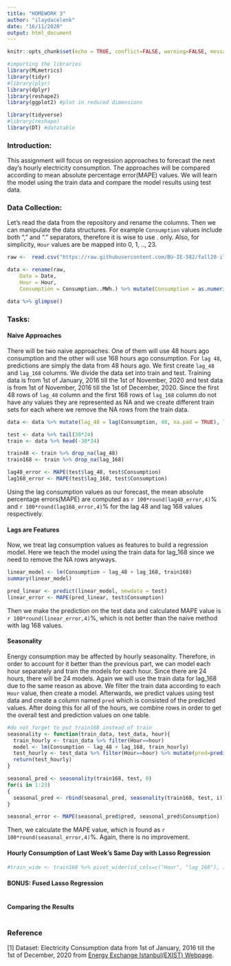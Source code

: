 ```yaml
---
title: "HOMEWORK 3"
author: "ilaydacelenk"
date: "16/11/2020"
output: html_document
---
```



```r
knitr::opts_chunk$set(echo = TRUE, conflict=FALSE, warning=FALSE, message=FALSE, error = FALSE, comment = FALSE)
```

```r
#importing the libraries
library(MLmetrics)
library(tidyr)
#library(plyr)
library(dplyr)
library(reshape2)
library(ggplot2) #plot in reduced dimensions

library(tidyverse)
#library(reshape) 
library(DT) #datatable
```

### Introduction:

This assignment will focus on regression approaches to forecast the next day's hourly electricity consumption. The approaches will be compared according to mean absolute percentage error(MAPE) values. We will learn the model using the train data and compare the model results using test data. 

### Data Collection:

Let's read the data from the repository and rename the columns. Then we can manipulate the data structures. For example `Consumption` values include both "," and "." separators, therefore it is wise to use . only. Also, for simplicity, `Hour` values are be mapped into 0, 1, .., 23.

```r
raw <-  read.csv("https://raw.githubusercontent.com/BU-IE-582/fall20-ilaydacelenk/master/files/hw3_data.csv")

data <- rename(raw,
    Date = Date,
    Hour = Hour,
    Consumption = Consumption..MWh.) %>% mutate(Consumption = as.numeric(sub(",", "", Consumption, fixed = TRUE))) %>% mutate(Hour = as.character(as.numeric(factor(Hour))-1))

data %>% glimpse()
```

### Tasks:

#### Naive Approaches

There will be two naive approaches. One of them will use 48 hours ago consumption and the other will use 168 hours ago consumption. For `lag 48`, predictions are simply the data from 48 hours ago. We first create `lag_48` and `lag_168` columns. We divide the data set into train and test. Training data is from 1st of January, 2016 till the 1st of November, 2020 and test data is from 1st of November, 2016 till the 1st of December, 2020. Since the first 48 rows of `lag_48` column and the first 168 rows of `lag_168` column do not have any values they are represented as NA and we create different train sets for each where we remove the NA rows from the train data. 

```r
data <- data %>% mutate(lag_48 = lag(Consumption, 48, na.pad = TRUE), lag_168 = lag(Consumption, 168, na.pad = TRUE))

test <- data %>% tail(30*24)
train <- data %>% head(-30*24)

train48 <- train %>% drop_na(lag_48)
train168 <- train %>% drop_na(lag_168)

lag48_error <- MAPE(test$lag_48, test$Consumption)
lag168_error <- MAPE(test$lag_168, test$Consumption)
```

Using the lag consumption values as our forecast, the mean absolute percentage errors(MAPE) are computed as `r 100*round(lag48_error,4)`% and `r 100*round(lag168_error,4)`% for the lag 48 and lag 168 values respectively.   


#### Lags are Features

Now, we treat lag consumption values as features to build a regression model. Here we teach the model using the train data for lag_168 since we need to remove the NA rows anyways. 
```r
linear_model <- lm(Consumption ~ lag_48 + lag_168, train168)
summary(linear_model)

pred_linear <- predict(linear_model, newdata = test)
linear_error <- MAPE(pred_linear, test$Consumption)
```

Then we make the prediction on the test data and calculated MAPE value is `r 100*round(linear_error,4)`%, which is not better than the naive method with lag 168 values.

#### Seasonality

Energy consumption may be affected by hourly seasonality. Therefore, in order to account for it better than the previous part, we can model each hour separately and train the models for each hour. Since there are 24 hours, there will be 24 models. Again we will use the train data for lag_168 due to the same reason as above. We filter the train data according to each `Hour` value, then create a model. Afterwards, we predict values using test data and create a column named `pred` which is consisted of the predicted values. After doing this for all of the hours, we combine rows in order to get the overall test and prediction values on one table. 

```r
#do not forget to put train168 instead of train
seasonality <- function(train_data, test_data, hour){
  train_hourly <- train_data %>% filter(Hour==hour)
  model <- lm(Consumption ~ lag_48 + lag_168, train_hourly)
  test_hourly <- test_data %>% filter(Hour==hour) %>% mutate(pred=predict(model, newdata = .))
  return(test_hourly)
}

seasonal_pred <- seasonality(train168, test, 0)
for(i in 1:23) 
{
  seasonal_pred <- rbind(seasonal_pred, seasonality(train168, test, i))
}

seasonal_error <- MAPE(seasonal_pred$pred, seasonal_pred$Consumption)
```

Then, we calculate the MAPE value, which is found as `r 100*round(seasonal_error,4)`%. Again, there is no improvement.


#### Hourly Consumption of Last Week's Same Day with Lasso Regression

```r
#train_wide <- train168 %>% pivot_wider(id_cols=c("Hour", "lag_168"), )

```

#### BONUS: Fused Lasso Regression

```r


```


#### Comparing the Results

```r


```

### Reference

[1] Dataset: Electricity Consumption data from 1st of January, 2016 till the 1st of December, 2020 from [Energy Exchange Istanbul(EXIST) Webpage](https://seffaflik.epias.com.tr/transparency/tuketim/gerceklesen-tuketim/gercek-zamanli-tuketim.xhtml).

